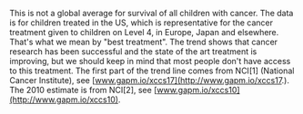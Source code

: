 
This is not a global average for survival of all children with cancer. The data is for children treated in the US, which is representative for the cancer treatment given to children on Level 4, in Europe, Japan and elsewhere. That's what we mean by "best treatment". The trend shows that cancer research has been successful and the state of the art treatment is improving, but we should keep in mind that most people don't have access to this treatment. The first part of the trend line comes from NCI[1] (National Cancer Institute), see [www.gapm.io/xccs17](http://www.gapm.io/xccs17.). The 2010 estimate is from NCI[2], see [www.gapm.io/xccs10](http://www.gapm.io/xccs10).